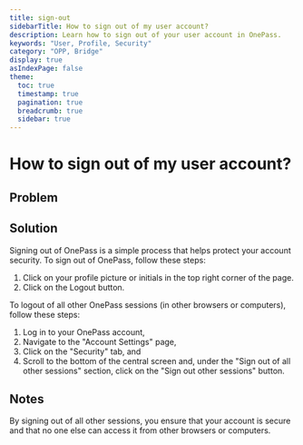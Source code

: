 ```yaml
---
title: sign-out
sidebarTitle: How to sign out of my user account?
description: Learn how to sign out of your user account in OnePass.
keywords: "User, Profile, Security"
category: "OPP, Bridge"
display: true
asIndexPage: false
theme: 
  toc: true
  timestamp: true
  pagination: true
  breadcrumb: true
  sidebar: true
---
```


# How to sign out of my user account?

## Problem

## Solution

Signing out of OnePass is a simple process that helps protect your account security. To sign out of OnePass, follow these steps:

1. Click on your profile picture or initials in the top right corner of the page.
2. Click on the Logout button.

To logout of all other OnePass sessions (in other browsers or computers), follow these steps:

1. Log in to your OnePass account,  
2. Navigate to the "Account Settings" page,  
3. Click on the "Security" tab, and  
4. Scroll to the bottom of the central screen and, under the "Sign out of all other sessions" section, click on the "Sign out other sessions" button.

## Notes  

By signing out of all other sessions, you ensure that your account is secure and that no one else can access it from other browsers or computers.  
